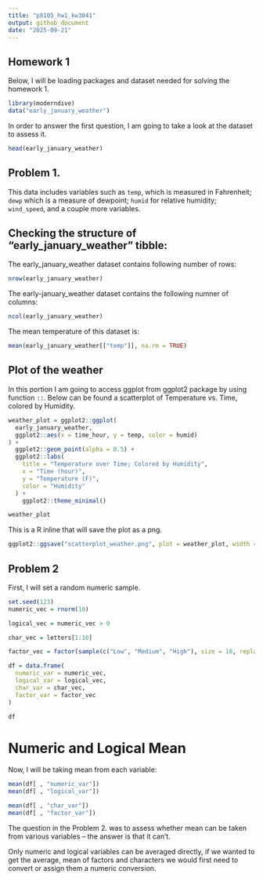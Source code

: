 ```yaml
---
title: "p8105_hw1_kw3041"
output: github_document
date: "2025-09-21"
---
```


## Homework 1 

Below, I will be loading packages and dataset needed for solving the homework 1. 

```r
library(moderndive)
data("early_january_weather")
```

In order to answer the first question, I am going to take a look at the dataset to assess it. 

```r
head(early_january_weather)
```

## Problem 1. 

This data includes variables such as `temp`, which is measured in Fahrenheit; `dewp` which is a measure of dewpoint; `humid` for relative humidity; `wind_speed`, and a couple more variables. 

## Checking the structure of "early_january_weather" tibble: 

The early_january_weather dataset contains following number of rows: 
```r
nrow(early_january_weather)
```

The early-january_weather dataset contains the following numner of columns:
```r
ncol(early_january_weather)
```

The mean temperature of this dataset is:
```r
mean(early_january_weather[["temp"]], na.rm = TRUE)
```

## Plot of the weather 

In this portion I am going to access ggplot from ggplot2 package by using function `::`. Below can be found a scatterplot of Temperature vs. Time, colored by Humidity. 

```r
weather_plot = ggplot2::ggplot(
  early_january_weather,
  ggplot2::aes(x = time_hour, y = temp, color = humid)
) +
  ggplot2::geom_point(alpha = 0.5) + 
  ggplot2::labs(
    title = "Temperature over Time; Colored by Humidity",
    x = "Time (hour)",
    y = "Temperature (F)",
    color = "Humidity"
  ) + 
    ggplot2::theme_minimal()

weather_plot
```

This is a R inline that will save the plot as a png. 

```r
ggplot2::ggsave("scatterplot_weather.png", plot = weather_plot, width = 10, height = 8)
```




## Problem 2 

First, I will set a random numeric sample.


```r
set.seed(123)
numeric_vec = rnorm(10)
```

```r
logical_vec = numeric_vec > 0
```

```r
char_vec = letters[1:10]
```

```r
factor_vec = factor(sample(c("Low", "Medium", "High"), size = 10, replace = TRUE ))
```

```r
df = data.frame(
  numeric_var = numeric_vec,
  logical_var = logical_vec,
  char_var = char_vec,
  factor_var = factor_vec
)

df
```


# Numeric and Logical Mean
Now, I will be taking mean from each variable: 

```r
mean(df[ , "numeric_var"])
mean(df[ , "logical_var"])
```

```r
mean(df[ , "char_var"])
mean(df[ , "factor_var"])
```

The question in the Problem 2. was to assess whether mean can be taken from various variables -- the answer is that it can't. 

Only numeric and logical variables can be averaged directly, if we wanted to get the average, mean of factors and characters we would first need to convert or assign them a numeric conversion. 

